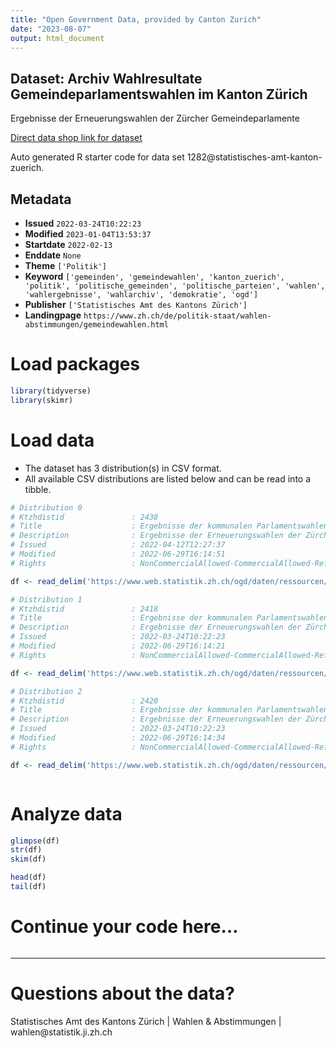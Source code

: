 ```yaml
---
title: "Open Government Data, provided by Canton Zurich"
date: "2023-08-07"
output: html_document
---
```


## Dataset: Archiv Wahlresultate Gemeindeparlamentswahlen im Kanton Zürich

Ergebnisse der Erneuerungswahlen der Zürcher Gemeindeparlamente

[Direct data shop link for dataset](https://www.zh.ch/de/politik-staat/opendata.html#/datasets/1282@statistisches-amt-kanton-zuerich)

Auto generated R starter code for data set 1282@statistisches-amt-kanton-zuerich.

## Metadata

- **Issued** `2022-03-24T10:22:23`
- **Modified** `2023-01-04T13:53:37`
- **Startdate** `2022-02-13`
- **Enddate** `None`
- **Theme** `['Politik']`
- **Keyword** `['gemeinden', 'gemeindewahlen', 'kanton_zuerich', 'politik', 'politische_gemeinden', 'politische_parteien', 'wahlen', 'wahlergebnisse', 'wahlarchiv', 'demokratie', 'ogd']`
- **Publisher** `['Statistisches Amt des Kantons Zürich']`
- **Landingpage** `https://www.zh.ch/de/politik-staat/wahlen-abstimmungen/gemeindewahlen.html`


# Load packages

```r

library(tidyverse)
library(skimr)

```

# Load data

-   The dataset has 3 distribution(s) in CSV format.
-   All available CSV distributions are listed below and can be read into a tibble.

```r

# Distribution 0
# Ktzhdistid               : 2438
# Title                    : Ergebnisse der kommunalen Parlamentswahlen 2022
# Description              : Ergebnisse der Erneuerungswahlen der Zürcher Gemeindeparlamente. Abgebildet sind sämtliche über die den Gemeinden vom Kanton Zürich zur Verfügung gestellte Wahl- und Abstimmungssoftware abgewickelten Gemeindeparlamentswahlen 2022. Gemeinden sind nicht verpflichtet, die Wahlen mit besagter Software abzuwickeln. Ausserdem ist es möglich, dass gewählte Personen die Wahl ablehnen. Der rechtskräftig gewordene Ausgang einer Wahl wird lediglich von der entsprechenden Gemeinde publiziert.
# Issued                   : 2022-04-12T12:27:37
# Modified                 : 2022-06-29T16:14:51
# Rights                   : NonCommercialAllowed-CommercialAllowed-ReferenceRequired

df <- read_delim('https://www.web.statistik.zh.ch/ogd/daten/ressourcen/KTZH_00001282_00002438.csv')

# Distribution 1
# Ktzhdistid               : 2418
# Title                    : Ergebnisse der kommunalen Parlamentswahlen 2022 auf Ebene Kandidierende
# Description              : Ergebnisse der Erneuerungswahlen der Zürcher Gemeindeparlamente. Abgebildet sind sämtliche über die den Gemeinden vom Kanton Zürich zur Verfügung gestellte Wahl- und Abstimmungssoftware abgewickelten Gemeindeparlamentswahlen 2022. Gemeinden sind nicht verpflichtet, die Wahlen mit besagter Software abzuwickeln. Ausserdem ist es möglich, dass gewählte Personen die Wahl ablehnen. Der rechtskräftig gewordene Ausgang einer Wahl wird lediglich von der entsprechenden Gemeinde publiziert.
# Issued                   : 2022-03-24T10:22:23
# Modified                 : 2022-06-29T16:14:21
# Rights                   : NonCommercialAllowed-CommercialAllowed-ReferenceRequired

df <- read_delim('https://www.web.statistik.zh.ch/ogd/daten/ressourcen/KTZH_00001282_00002418.csv')

# Distribution 2
# Ktzhdistid               : 2420
# Title                    : Ergebnisse der kommunalen Parlamentswahlen 2022 auf Ebene Listen
# Description              : Ergebnisse der Erneuerungswahlen der Zürcher Gemeindeparlamente. Abgebildet sind sämtliche über die den Gemeinden vom Kanton Zürich zur Verfügung gestellte Wahl- und Abstimmungssoftware abgewickelten Gemeindeparlamentswahlen 2022. Gemeinden sind nicht verpflichtet, die Wahlen mit besagter Software abzuwickeln. Ausserdem ist es möglich, dass gewählte Personen die Wahl ablehnen. Der rechtskräftig gewordene Ausgang einer Wahl wird lediglich von der entsprechenden Gemeinde publiziert.
# Issued                   : 2022-03-24T10:22:23
# Modified                 : 2022-06-29T16:14:34
# Rights                   : NonCommercialAllowed-CommercialAllowed-ReferenceRequired

df <- read_delim('https://www.web.statistik.zh.ch/ogd/daten/ressourcen/KTZH_00001282_00002420.csv')



```

# Analyze data

```r

glimpse(df)
str(df)
skim(df)

head(df)
tail(df)

```

# Continue your code here...

```r

```

------------------------------------------------------------------------

# Questions about the data?

Statistisches Amt des Kantons Zürich | Wahlen & Abstimmungen | wahlen@statistik.ji.zh.ch

